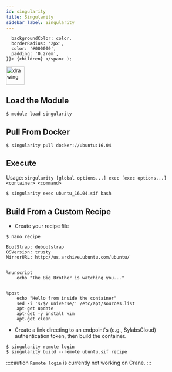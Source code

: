 ```yaml
---
id: singularity
title: Singularity
sidebar_label: Singularity
---
```



      backgroundColor: color,
      borderRadius: '2px',
      color: '#000000',
      padding: '0.2rem',
    }}> {children} </span> );

<img src="https://i.ibb.co/Rb4mRJy/d0f58e4816ed.png" alt="drawing" width="50"/>

## Load the Module

```shell
$ module load singularity
```

## Pull From Docker

```shell
$ singularity pull docker://ubuntu:16.04
```

## Execute

Usage: `singularity [global options...] exec [exec options...] <container> <command>`

```bash
$ singularity exec ubuntu_16.04.sif bash
```

## Build From a Custom Recipe

- Create your recipe file

```shell
$ nano recipe
```

```shell
BootStrap: debootstrap
OSVersion: trusty
MirrorURL: http://us.archive.ubuntu.com/ubuntu/


%runscript
    echo "The Big Brother is watching you..."


%post
    echo "Hello from inside the container"
    sed -i 's/$/ universe/' /etc/apt/sources.list
    apt-get update
    apt-get -y install vim
    apt-get clean
```

- Create a link directing to an endpoint's (e.g., <Highlight color="#7BA9FF">SylabsCloud</Highlight>) authentication token, then build the container.

```shell
$ singularity remote login
$ singularity build --remote ubuntu.sif recipe
```

:::caution
`Remote login` is currently not working on Crane.
:::